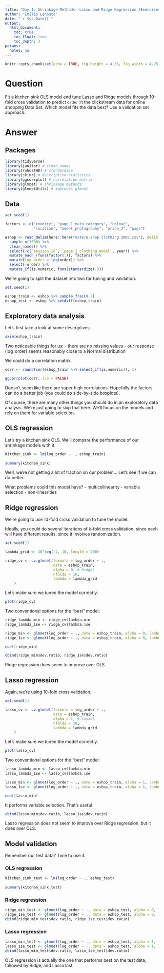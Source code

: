 ```yaml
---
title: "Day 1: Shrinkage Methods--Lasso and Ridge Regression (Exercises with Answers)"
author: "Emilio Lehoucq"
date: "`r Sys.Date()`"
output: 
  html_document:
    toc: true
    toc_float: true
    toc_depth: 3
params:
  notes: no
---
```


```r
knitr::opts_chunk$set(echo = TRUE, fig.height = 4.35, fig.width = 4.75, message = FALSE, warning = FALSE)
```

# Question

Fit a kitchen sink OLS model and tune Lasso and Ridge models through 10-fold cross validation to predict `order` in the clickstream data for online shopping Data Set. Which model fits the data best? Use a validation set approach.

# Answer

## Packages

```r
library(tidyverse)
library(janitor) # clean_names
library(robustHD) # standardize
library(skimr) # descriptive statistics
library(ggcorrplot) # correlation matrix
library(glmnet) # shrinkage methods
library(glmnetUtils) # improves glmnet
```

## Data

```r
set.seed(1) 

factors <- c("country", "page_1_main_category", "colour", 
             "location", "model_photography", "price_2", "page")

eshop <- read_delim(here::here("data/e-shop clothing 2008.csv"), delim = ";") %>% 
  sample_n(1500) %>% 
  clean_names() %>% 
  select(-c(`session_id`, `page_2_clothing_model`, year)) %>% 
  mutate_each_(funs(factor(.)), factors) %>% 
  mutate(log_order = log(order)) %>% 
  select(-order) %>% 
  mutate_if(is.numeric, funs(standardize(.)))

```

We're going to split the dataset into two for tuning and validation.

```r
set.seed(1)

eshop_train <- eshop %>% sample_frac(0.7)
eshop_test <- eshop %>% setdiff(eshop_train)
```

## Exploratory data analysis

Let's first take a look at some descriptives.

```r
skim(eshop_train)
```

Two noticeable things for us:
- there are no missing values
- our response (log_order) seems reasonably close to a Normal distribution

We could do a correlation matrix.

```r
corr <- round(cor(eshop_train %>% select_if(is.numeric)), 1)

ggcorrplot(corr, lab = FALSE)
```

Doesn't seem like there are super high correlations. Hopefully the factors can do a better job (you could do side-by-side boxplots).

Of course, there are many other things you should do in an exploratory data analysis. We're just going to skip that here. We'll focus on the models and rely on them for variable selection.

## OLS regression

Let's try a kitchen sink OLS. We'll compare the performance of our shrinkage models with it.

```r
kitchen_sink <- lm(log_order ~ ., eshop_train)
  
summary(kitchen_sink)
```

Well, we're not getting a lot of traction on our problem... Let's see if we can do better.

What problems could this model have?
- multicollinearity
- variable selection
- non-linearities

## Ridge regression

We're going to use 10-fold cross validation to tune the model.

Ideally, you could do several iterations of k-fold cross validation, since each will have different results, since it involves randomization.

```r
set.seed(1)

lambda_grid <- 10^seq(-2, 10, length = 200)

ridge_cv <- cv.glmnet(formula = log_order ~ ., 
                      data = eshop_train, 
                      alpha = 0, # Ridge!
                      nfolds = 10,
                      lambda = lambda_grid
    )
```

Let's make sure we tuned the model correctly.

```r
plot(ridge_cv)
```

Two conventional options for the "best" model:

```r
ridge_lambda_min <- ridge_cv$lambda.min
ridge_lambda_1se <- ridge_cv$lambda.1se

ridge_min <- glmnet(log_order ~ ., data = eshop_train, alpha = 0, lambda = ridge_lambda_min)
ridge_1se <- glmnet(log_order ~ ., data = eshop_train, alpha = 0, lambda = ridge_lambda_1se)

coef(ridge_min)
```

```r
cbind(ridge_min$dev.ratio, ridge_1se$dev.ratio)
```

Ridge regression does seem to improve over OLS.

## Lasso regression

Again, we're using 10-fold cross validation.

```r
set.seed(1)

lasso_cv <- cv.glmnet(formula = log_order ~ ., 
                      data = eshop_train, 
                      alpha = 1, # Lasso! 
                      nfolds = 10,
                      lambda = lambda_grid
    )
```

Let's make sure we tuned the model correctly.

```r
plot(lasso_cv)
```

Two conventional options for the "best" model:

```r
lasso_lambda_min <- lasso_cv$lambda.min
lasso_lambda_1se <- lasso_cv$lambda.1se

lasso_min <- glmnet(log_order ~ ., data = eshop_train, alpha = 1, lambda = lasso_lambda_min)
lasso_1se <- glmnet(log_order ~ ., data = eshop_train, alpha = 1, lambda = lasso_lambda_1se)

coef(lasso_min)
```

It performs variable selection. That's useful.

```r
cbind(lasso_min$dev.ratio, lasso_1se$dev.ratio)
```

Lasso regression does not seem to improve over Ridge regression, but it does over OLS.

## Model validation

Remember our test data? Time to use it.

### OLS regression

```r
kitchen_sink_test <- lm(log_order ~ ., eshop_test)
  
summary(kitchen_sink_test)
```

### Ridge regression

```r
ridge_min_test <- glmnet(log_order ~ ., data = eshop_test, alpha = 0, lambda = ridge_lambda_min)
ridge_1se_test <- glmnet(log_order ~ ., data = eshop_test, alpha = 0, lambda = ridge_lambda_1se)
cbind(ridge_min_test$dev.ratio, ridge_1se_test$dev.ratio)
```

### Lasso regression

```r
lasso_min_test <- glmnet(log_order ~ ., data = eshop_test, alpha = 1, lambda = lasso_lambda_min)
lasso_1se_test <- glmnet(log_order ~ ., data = eshop_test, alpha = 1, lambda = lasso_lambda_1se)
cbind(lasso_min_test$dev.ratio, lasso_1se_test$dev.ratio)
```

OLS regression is actually the one that performs best on the test data, followed by Ridge, and Lasso last.
